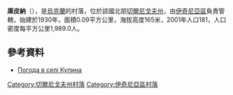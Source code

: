 {{coord|50|50|1|N|32|41|50|E|scale:100000|display=title}}

'''庫皮納'''（{{lang-uk|Купина}}），是[[烏克蘭|烏克蘭]]的村落，位於該國北部[[切爾尼戈夫州|切爾尼戈夫州]]，由[[伊奇尼亞區|伊奇尼亞區]]負責管轄，始建於1930年，面積0.09平方公里，海拔高度165米，2001年人口181，人口密度每平方公里1,989.0人。

==參考資料==
* [http://weather.in.ua/ua/chernigovskaja/12771 Погода в селі Купина] {{Wayback|url=http://weather.in.ua/ua/chernigovskaja/12771 |date=20111220092408 }}

[[Category:切爾尼戈夫州村落|Category:切爾尼戈夫州村落]]
[[Category:伊奇尼亞區村落|Category:伊奇尼亞區村落]]


{{Chernihiv-geo-stub}}